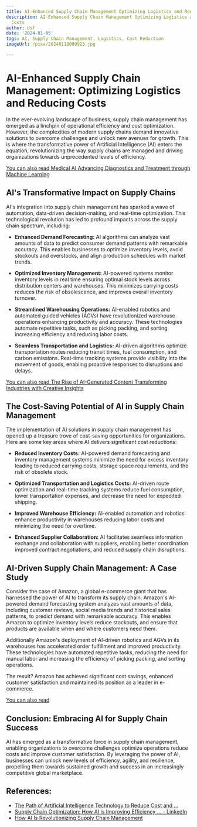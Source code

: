 ```yaml
---
title: AI-Enhanced Supply Chain Management Optimizing Logistics and Reducing Costs
description: AI-Enhanced Supply Chain Management Optimizing Logistics and Reducing
  Costs
author: Usf
date: '2024-01-05'
tags: AI, Supply Chain Management, Logistics, Cost Reduction
imageUrl: /pixa/20240118000923.jpg

---
```

# AI-Enhanced Supply Chain Management:  Optimizing Logistics and Reducing Costs

In the ever-evolving landscape of business, supply  chain management has emerged as a linchpin of operational efficiency and cost optimization. However, the complexities of modern  supply chains  demand innovative solutions to overcome challenges and unlock new avenues for growth. This  is where the transformative  power of Artificial Intelligence (AI) enters the  equation, revolutionizing the way supply chains are managed  and driving organizations towards  unprecedented  levels of efficiency.

[You can also read Medical AI Advancing Diagnostics  and Treatment through Machine Learning](Medical%20AI%20Advancing%20Diagnostics%20and%20Treatment%20through%20Machine%20Learning)


## AI's  Transformative Impact on Supply Chains

AI's integration into  supply chain management has sparked a wave of  automation, data-driven decision-making, and real-time optimization. This technological revolution has led to profound impacts across the supply chain  spectrum,  including:

* **Enhanced Demand Forecasting:**  AI algorithms can analyze vast amounts of data to  predict consumer demand patterns with  remarkable accuracy. This enables businesses to optimize inventory levels, avoid stockouts and overstocks, and align production  schedules with market trends.

* **Optimized Inventory Management:** AI-powered systems monitor  inventory levels in real time ensuring  optimal stock levels across distribution centers and warehouses. This minimizes carrying costs reduces the risk of obsolescence, and improves overall inventory turnover.

* **Streamlined Warehousing Operations:** AI-enabled robotics and automated guided vehicles (AGVs) have  revolutionized warehouse operations enhancing productivity and accuracy. These technologies automate repetitive tasks, such as picking packing, and sorting increasing efficiency and reducing labor costs.

*  **Seamless Transportation and Logistics:** AI-driven algorithms  optimize transportation routes reducing transit times, fuel consumption, and carbon emissions. Real-time tracking  systems  provide visibility into the movement of goods, enabling proactive responses to disruptions and delays.

[You can also read The Rise of AI-Generated Content Transforming Industries with Creative Insights](The%20Rise%20of%20AI-Generated%20Content%20Transforming%20Industries%20with%20Creative%20Insights)


##  The Cost-Saving Potential of AI in Supply Chain Management

The implementation of AI solutions in supply chain management has opened up a treasure trove of cost-saving  opportunities for organizations. Here are some key areas where AI delivers significant cost reductions:

*  **Reduced Inventory  Costs:**  AI-powered demand forecasting and inventory management systems minimize the need for excess inventory leading to reduced carrying costs,  storage space requirements, and the  risk of  obsolete stock.

* **Optimized Transportation  and Logistics Costs:** AI-driven route optimization and real-time tracking systems reduce fuel consumption, lower transportation expenses, and decrease the need for expedited shipping.

* **Improved Warehouse Efficiency:** AI-enabled  automation and  robotics enhance productivity in  warehouses reducing labor costs and minimizing the need for overtime.

* **Enhanced Supplier Collaboration:** AI facilitates seamless  information exchange and collaboration with suppliers, enabling better coordination improved contract negotiations, and reduced supply chain  disruptions.

## AI-Driven Supply Chain  Management: A Case Study

Consider the case of Amazon, a global e-commerce  giant that has harnessed  the power of AI to transform  its supply chain. Amazon's AI-powered demand  forecasting system analyzes vast amounts of data, including  customer reviews, social media trends and historical  sales patterns, to predict demand with remarkable accuracy.  This enables  Amazon to optimize inventory levels reduce stockouts, and ensure that products are available when and where customers need them.

Additionally Amazon's deployment of AI-driven robotics and AGVs in its warehouses has accelerated order fulfillment and improved productivity. These technologies have automated repetitive tasks, reducing the need for  manual labor and increasing  the efficiency of picking packing,  and sorting operations.

The result? Amazon has achieved significant cost savings, enhanced customer satisfaction and maintained  its position as a leader in e-commerce.

[You can also read ]()


## Conclusion: Embracing AI for Supply Chain Success

AI has  emerged as a transformative force in supply chain management, enabling organizations to overcome challenges optimize operations reduce costs and improve customer satisfaction. By leveraging the power of AI, businesses can unlock new  levels of efficiency, agility, and resilience,  propelling them towards  sustained growth and success  in an increasingly  competitive global marketplace.

## References:
- [The Path of Artificial Intelligence Technology to Reduce Cost and ...](https://dl.acm.org/doi/fullHtml/10.1145/3578997.3579014)
- [Supply Chain Optimization: How AI is Improving Efficiency ... - LinkedIn](https://www.linkedin.com/pulse/supply-chain-optimization-how-ai-improving-efficiency-larry-sherrod)
- [How AI Is Revolutionizing Supply Chain Management](https://www.computer.org/publications/tech-news/trends/ai-revolutionizing-supply-chain/)
